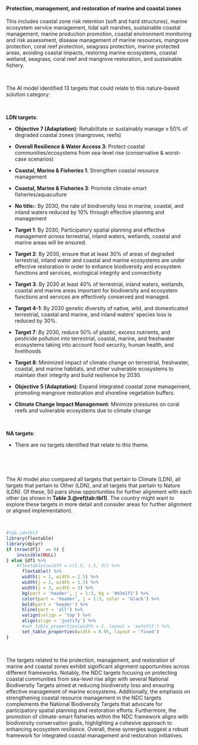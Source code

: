 #### Protection, management, and restoration of marine and coastal zones

::: {custom-style='Citation'}
This includes coastal zone risk retention (soft and hard structures), marine ecosystem service management, tidal salt marshes, sustainable coastal management, marine production promotion, coastal environment monitoring and risk assessment, disease management of marine resources, mangrove protection, coral reef protection, seagrass protection, marine protected areas, avoiding coastal impacts, restoring marine ecosystems, coastal wetland, seagrass, coral reef and mangrove restoration, and sustainable fishery.
:::

<br>

::: {custom-style='Text'}
The AI model identified 13 targets that could relate to this nature-based solution category:
:::

<br>


**LDN targets**:

-   **Objective 7 (Adaptation)**: Rehabilitate or sustainably manage ≥ 50% of degraded coastal zones (mangroves, reefs)

-   **Overall Resilience & Water Access 3**: Protect coastal communities/ecosystems from sea-level rise (conservative & worst-case scenarios)

-   **Coastal, Marine & Fisheries 1**: Strengthen coastal resource management

-   **Coastal, Marine & Fisheries 3**: Promote climate-smart fisheries/aquaculture

-   **No title:**: By 2030, the rate of biodiversity loss in marine, coastal, and inland waters reduced by 10% through effective planning and management

-   **Target 1**: By 2030, Participatory spatial planning and effective management across terrestrial, inland waters, wetlands, coastal and marine areas will be ensured.

-   **Target 2**: By 2030, ensure that at least 30% of areas of degraded terrestrial, inland water and coastal and marine ecosystems are under effective restoration in order to enhance biodiversity and ecosystem functions and services, ecological integrity and connectivity

-   **Target 3**: By 2030 at least 40% of terrestrial, inland waters, wetlands, coastal and marine areas important for biodiversity and ecosystem functions and services are effectively conserved and managed.

-   **Target 4-1**: By 2030 genetic diversity of native, wild, and domesticated terrestrial, coastal and marine, and inland waters’ species loss is reduced by 30%.

-   **Target 7**: By 2030, reduce 50% of plastic, excess nutrients, and pesticide pollution into terrestrial, coastal, marine, and freshwater ecosystems taking into account food security, human health, and livelihoods

-   **Target 8**: Minimized impact of climate change on terrestrial, freshwater, coastal, and marine habitats, and other vulnerable ecosystems to maintain their integrity and build resilience by 2030.

-   **Objective 5 (Adaptation)**: Expand integrated coastal zone management, promoting mangrove restoration and shoreline vegetation buffers.

-   **Climate Change Impact Management**: Minimize pressures on coral reefs and vulnerable ecosystems due to climate change



​



**NA targets**:

-   There are no targets identified that relate to this theme.



​




<br>

::: {custom-style='Text'}
The AI model also compared all targets that pertain to Climate (LDN), all targets that pertain to Other (LDN), and all targets that pertain to Nature (LDN). Of these, 50 pairs show opportunities for further alignment with each other (as shown in **Table 3.\@ref(tab:tbl1)**. The country might want to explore these targets in more detail and consider areas for further alignment or aligned implementation).
:::

<br>

```r
#tab.id=tbl3
library(flextable)
library(dplyr)
if (nrow(df1)  == 0) {
    invisible(NULL)
} else {df1 %>% 
    #flextable(cwidth = c(1.5, 1.5, 3)) %>% 
      flextable() %>% 
      width(j = 1, width = 1.5) %>% 
      width(j = 2, width = 1.5) %>% 
      width(j = 3, width = 3) %>% 
      bg(part = 'header', j = 1:3, bg = '#d3e1f1') %>% 
      color(part = 'header', j = 1:3, color = 'black') %>% 
      bold(part = 'header') %>% 
      hline(part = 'all') %>% 
      valign(valign = 'top') %>% 
      align(align = 'justify') %>%  
      #set_table_properties(width = 1, layout = 'autofit') %>% 
      set_table_properties(width = 0.95, layout = 'fixed')
}
```

<br>

::: {custom-style='summ'}
The targets related to the protection, management, and restoration of marine and coastal zones exhibit significant alignment opportunities across different frameworks. Notably, the NDC targets focusing on protecting coastal communities from sea-level rise align with several National Biodiversity Targets aimed at reducing biodiversity loss and ensuring effective management of marine ecosystems. Additionally, the emphasis on strengthening coastal resource management in the NDC targets complements the National Biodiversity Targets that advocate for participatory spatial planning and restoration efforts. Furthermore, the promotion of climate-smart fisheries within the NDC framework aligns with biodiversity conservation goals, highlighting a cohesive approach to enhancing ecosystem resilience. Overall, these synergies suggest a robust framework for integrated coastal management and restoration initiatives.
:::

<br>

